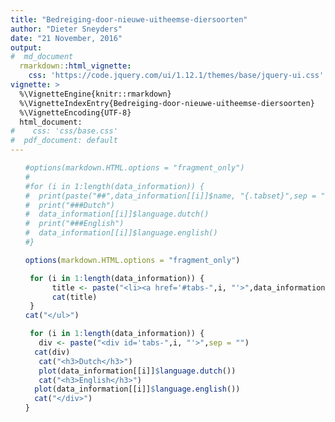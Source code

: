 ```yaml
---
title: "Bedreiging-door-nieuwe-uitheemse-diersoorten"
author: "Dieter Sneyders"
date: "21 November, 2016"
output: 
#  md_document
  rmarkdown::html_vignette:
    css: 'https://code.jquery.com/ui/1.12.1/themes/base/jquery-ui.css'
vignette: >
  %\VignetteEngine{knitr::rmarkdown}
  %\VignetteIndexEntry{Bedreiging-door-nieuwe-uitheemse-diersoorten}
  %\VignetteEncoding{UTF-8}
  html_document: 
#    css: 'css/base.css'
#  pdf_document: default
---
```

<SCRIPT language="JavaScript" src="https://code.jquery.com/jquery-1.12.4.js"></script>
<SCRIPT language="JavaScript" src="https://code.jquery.com/ui/1.12.1/jquery-ui.js"></script>

<script>
$( function() {
    $( "#tabs" ).tabs();
  } );
</script>
<div id='tabs'>
<ul>
```r
#options(markdown.HTML.options = "fragment_only")
#
#for (i in 1:length(data_information)) {
#  print(paste("##",data_information[[i]]$name, "{.tabset}",sep = " "))
#  print("###Dutch")
#  data_information[[i]]$language.dutch()
#  print("###English")
#  data_information[[i]]$language.english()
#}

options(markdown.HTML.options = "fragment_only")

 for (i in 1:length(data_information)) {
      title <- paste("<li><a href='#tabs-",i, "'>",data_information[[i]]$name , "</a></li>",sep = "")
      cat(title)
 }
cat("</ul>")

 for (i in 1:length(data_information)) {
   div <- paste("<div id='tabs-",i, "'>",sep = "")
  cat(div)
   cat("<h3>Dutch</h3>")
   plot(data_information[[i]]$language.dutch())
   cat("<h3>English</h3>")
  plot(data_information[[i]]$language.english())
  cat("</div>")
}
```
</div>